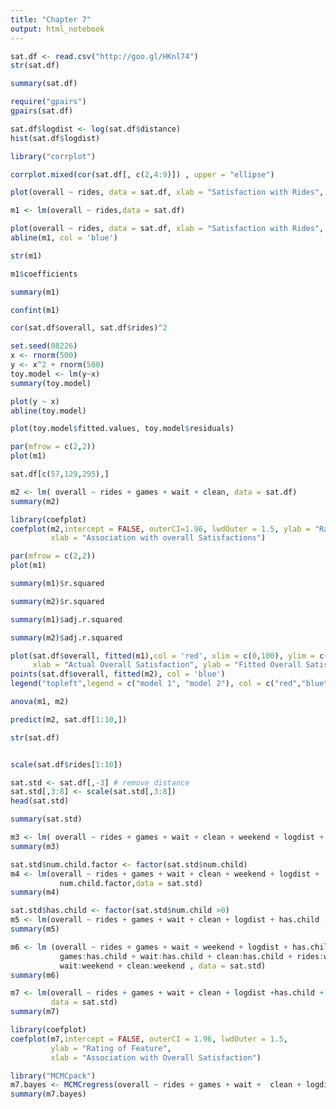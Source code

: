 ```yaml
---
title: "Chapter 7"
output: html_notebook
---
```


 

```r
sat.df <- read.csv("http://goo.gl/HKnl74")
str(sat.df)

```

```r
summary(sat.df)
```

```r
require("gpairs")
gpairs(sat.df)
```

```r
sat.df$logdist <- log(sat.df$distance)
hist(sat.df$logdist)
```

```r
library("corrplot")
```

```r
corrplot.mixed(cor(sat.df[, c(2,4:9)]) , upper = "ellipse")
```

```r
plot(overall ~ rides, data = sat.df, xlab = "Satisfaction with Rides", ylab = "Overall Satisfaction" )
```

```r
m1 <- lm(overall ~ rides,data = sat.df)
```

```r
plot(overall ~ rides, data = sat.df, xlab = "Satisfaction with Rides", ylab = "Overall Satisfaction")
abline(m1, col = 'blue')
```

```r
str(m1)
```

```r
m1$coefficients
```

```r
summary(m1)
```

```r
confint(m1)
```

```r
cor(sat.df$overall, sat.df$rides)^2
```

```r
set.seed(08226)
x <- rnorm(500)
y <- x^2 + rnorm(500)
toy.model <- lm(y~x)
summary(toy.model)
```

```r
plot(y ~ x)
abline(toy.model)
```

```r
plot(toy.model$fitted.values, toy.model$residuals)
```

```r
par(mfrow = c(2,2))
plot(m1)
```

```r
sat.df[c(57,129,295),]
```

```r
m2 <- lm( overall ~ rides + games + wait + clean, data = sat.df)
summary(m2)
```

```r
library(coefplot)
coefplot(m2,intercept = FALSE, outerCI=1.96, lwdOuter = 1.5, ylab = "Rating of Feature",
         xlab = "Association with overall Satisfactions")
```

```r
par(mfrow = c(2,2))
plot(m1)
```

```r
summary(m1)$r.squared
```

```r
summary(m2)$r.squared
```

```r
summary(m1)$adj.r.squared
```

```r
summary(m2)$adj.r.squared
```

```r
plot(sat.df$overall, fitted(m1),col = 'red', xlim = c(0,100), ylim = c(0,100),
     xlab = "Actual Overall Satisfaction", ylab = "Fitted Overall Satisfaction")
points(sat.df$overall, fitted(m2), col = 'blue')
legend("topleft",legend = c("model 1", "model 2"), col = c("red","blue"),pch =1)
```

```r
anova(m1, m2)
```

```r
predict(m2, sat.df[1:10,])
```

```r
str(sat.df)
```

```r

```

```r
scale(sat.df$rides[1:10])
```

```r
sat.std <- sat.df[,-3] # remove distance
sat.std[,3:8] <- scale(sat.std[,3:8])
head(sat.std)
```

```r
summary(sat.std)
```

```r
m3 <- lm( overall ~ rides + games + wait + clean + weekend + logdist + num.child, data = sat.std)
summary(m3)
```

```r
sat.std$num.child.factor <- factor(sat.std$num.child)
m4 <- lm(overall ~ rides + games + wait + clean + weekend + logdist +
           num.child.factor,data = sat.std)
summary(m4)
```

```r
sat.std$has.child <- factor(sat.std$num.child >0)
m5 <- lm(overall ~ rides + games + wait + clean + logdist + has.child ,data = sat.std)
summary(m5)
```

```r
m6 <- lm (overall ~ rides + games + wait + weekend + logdist + has.child + rides:has.child +
           games:has.child + wait:has.child + clean:has.child + rides:weekend + games:weekend +
           wait:weekend + clean:weekend , data = sat.std)
summary(m6)
```

```r
m7 <- lm(overall ~ rides + games + wait + clean + logdist +has.child + wait:has.child ,
         data = sat.std)
summary(m7)
```

```r
library(coefplot)
coefplot(m7,intercept = FALSE, outerCI = 1.96, lwdOuter = 1.5,
         ylab = "Rating of Feature",
         xlab = "Association with Overall Satisfaction")
```

```r
library("MCMCpack")
m7.bayes <- MCMCregress(overall ~ rides + games + wait +  clean + logdist + has.child + wait:has.child, data = sat.std)
summary(m7.bayes)
```







